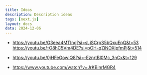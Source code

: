 ```yaml
---
title: Ideas
description: Description ideas
tags: [next.js]
layout: docs
data: 2024-12-06
---
```


- https://youtu.be/G3eea4MTIng?si=sLjSCrpS5bQxuEpQ&t=53
  https://youtu.be/-O8hC5Vm4DE?si=pOH-qZiNOXlpfmPj&t=514

- https://youtu.be/0jHFeGowIQ8?si=-EznrtBl0Mc_3nCx&t=129

- https://www.youtube.com/watch?v=JrKBinrMGR4
